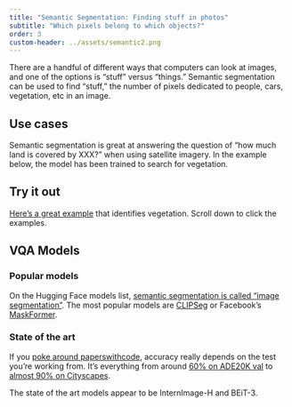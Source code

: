 ```yaml
---
title: "Semantic Segmentation: Finding stuff in photos"
subtitle: "Which pixels belong to which objects?"
order: 3
custom-header: ../assets/semantic2.png
---
```


There are a handful of different ways that computers can look at images, and one of the options is "stuff" versus "things." Semantic segmentation can be used to find "stuff," the number of pixels dedicated to people, cars, vegetation, etc in an image.

## Use cases

Semantic segmentation is great at answering the question of "how much land is covered by XXX?" when using satellite imagery. In the example below, the model has been trained to search for vegetation.

## Try it out

[Here's a great example](https://huggingface.co/spaces/thiagohersan/maskformer-satellite-trees-gradio) that identifies vegetation. Scroll down to click the examples.

<script
	type="module"
	src="https://gradio.s3-us-west-2.amazonaws.com/3.16.2/gradio.js"
></script>

<gradio-app src="https://thiagohersan-maskformer-satellite-trees-gradi-ba27a82.hf.space"></gradio-app>

## VQA Models

### Popular models

On the Hugging Face models list, [semantic segmentation is called "image segmentation"](https://huggingface.co/models?pipeline_tag=image-segmentation&sort=downloads). The most popular models are [CLIPSeg](https://huggingface.co/CIDAS/clipseg-rd64-refined) or Facebook's [MaskFormer](https://huggingface.co/facebook/maskformer-swin-large-ade).

### State of the art

If you [poke around paperswithcode](https://paperswithcode.com/task/semantic-segmentation), accuracy really depends on the test you're working from. It's everything from around [60% on ADE20K val](https://paperswithcode.com/sota/semantic-segmentation-on-ade20k-val) to [almost 90% on Cityscapes](https://paperswithcode.com/sota/semantic-segmentation-on-cityscapes-val).

The state of the art models appear to be InternImage-H and BEiT-3.
